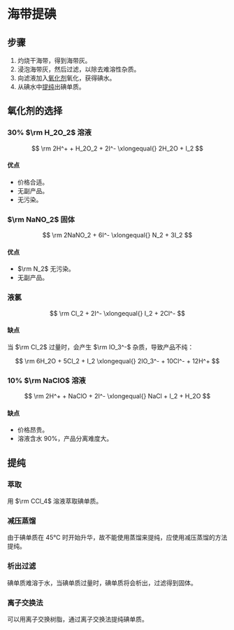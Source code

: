 
# 海带提碘

<div style={{ height: "320px" }}>
  <ReactFlow
    nodes={[
      {
        id: "1",
        data: { label: "干海带" },
        position: { x: 100, y: 20 },
      },
      {
        id: "2",
        data: { label: "滤液" },
        position: { x: 100, y: 100 },
      },
      {
        id: "3",
        data: { label: "粗碘" },
        position: { x: 100, y: 180 },
      },
      {
        id: "4",
        data: { label: "碘单质" },
        position: { x: 100, y: 260 },
      },
    ]}
    edges={[
      { id: "1-2", source: "1", target: "2", label: "浸泡 过滤" },
      { id: "2-3", source: "2", target: "3", label: "氯气 氧化" },
      { id: "3-4", source: "3", target: "4", label: "提纯" },
    ]}
    fitView
  >
    <Background />
    <Controls />
  </ReactFlow>
</div>

## 步骤

1. 灼烧干海带，得到海带灰。
2. 浸泡海带灰，然后过滤，以除去难溶性杂质。
3. 向滤液加入[氧化剂](#氧化剂的选择)氧化，获得碘水。
4. 从碘水中[提纯](#提纯)出碘单质。

## 氧化剂的选择

### 30% $\rm H_2O_2$ 溶液

$$
\rm
2H^+ + H_2O_2 + 2I^- \xlongequal{} 2H_2O + I_2
$$

#### 优点

- 价格合适。
- 无副产品。
- 无污染。

### $\rm NaNO_2$ 固体

$$
\rm
2NaNO_2 + 6I^- \xlongequal{} N_2 + 3I_2
$$

#### 优点

- $\rm N_2$ 无污染。
- 无副产品。

### 液氯

$$
\rm
Cl_2 + 2I^- \xlongequal{} I_2 + 2Cl^-
$$

#### 缺点

当 $\rm Cl_2$ 过量时，会产生 $\rm IO_3^-$ 杂质，导致产品不纯：

$$
\rm
6H_2O + 5Cl_2 + I_2 \xlongequal{} 2IO_3^- + 10Cl^- + 12H^+
$$

### 10% $\rm NaClO$ 溶液

$$
\rm
2H^+ + NaClO + 2I^- \xlongequal{} NaCl + I_2 + H_2O
$$

#### 缺点

- 价格昂贵。
- 溶液含水 90%，产品分离难度大。

## 提纯

### 萃取

用 $\rm CCl_4$ 溶液萃取碘单质。

### 减压蒸馏

由于碘单质在 45℃ 时开始升华，故不能使用蒸馏来提纯，应使用减压蒸馏的方法提纯。

### 析出过滤

碘单质难溶于水，当碘单质过量时，碘单质将会析出，过滤得到固体。

### 离子交换法

可以用离子交换树脂，通过离子交换法提纯碘单质。

